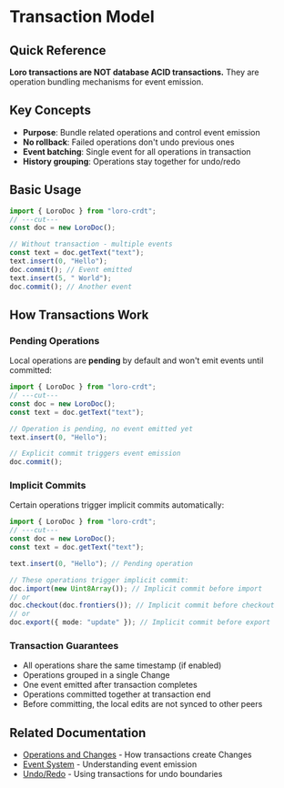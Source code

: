 # Transaction Model

## Quick Reference

**Loro transactions are NOT database ACID transactions.** They are operation bundling mechanisms for event emission.

## Key Concepts

- **Purpose**: Bundle related operations and control event emission
- **No rollback**: Failed operations don't undo previous ones
- **Event batching**: Single event for all operations in transaction
- **History grouping**: Operations stay together for undo/redo

## Basic Usage

```ts twoslash
import { LoroDoc } from "loro-crdt";
// ---cut---
const doc = new LoroDoc();

// Without transaction - multiple events
const text = doc.getText("text");
text.insert(0, "Hello");
doc.commit(); // Event emitted
text.insert(5, " World");
doc.commit(); // Another event
```

## How Transactions Work

### Pending Operations
Local operations are **pending** by default and won't emit events until committed:

```ts twoslash
import { LoroDoc } from "loro-crdt";
// ---cut---
const doc = new LoroDoc();
const text = doc.getText("text");

// Operation is pending, no event emitted yet
text.insert(0, "Hello");

// Explicit commit triggers event emission
doc.commit();
```

### Implicit Commits
Certain operations trigger implicit commits automatically:

```ts twoslash
import { LoroDoc } from "loro-crdt";
// ---cut---
const doc = new LoroDoc();
const text = doc.getText("text");

text.insert(0, "Hello"); // Pending operation

// These operations trigger implicit commit:
doc.import(new Uint8Array()); // Implicit commit before import
// or
doc.checkout(doc.frontiers()); // Implicit commit before checkout
// or
doc.export({ mode: "update" }); // Implicit commit before export
```

### Transaction Guarantees

- All operations share the same timestamp (if enabled)
- Operations grouped in a single Change
- One event emitted after transaction completes
- Operations committed together at transaction end
- Before committing, the local edits are not synced to other peers

## Related Documentation

- [Operations and Changes](./operations_changes) - How transactions create Changes
- [Event System](../tutorial/event) - Understanding event emission
- [Undo/Redo](../advanced/undo) - Using transactions for undo boundaries
